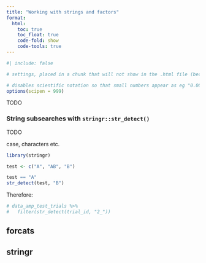 ```yaml
---
title: "Working with strings and factors"
format:
  html:
    toc: true
    toc_float: true
    code-fold: show
    code-tools: true
---
```


```r
#| include: false

# settings, placed in a chunk that will not show in the .html file (because include=FALSE) 

# disables scientific notation so that small numbers appear as eg "0.00001" rather than "1e-05"
options(scipen = 999)  

```

TODO

### String subsearches with `stringr::str_detect()`

TODO

case, characters etc.

```r
library(stringr)

test <- c("A", "AB", "B")

test == "A"
str_detect(test, "B")

```

Therefore:

```r

# data_amp_test_trials %>%
#   filter(str_detect(trial_id, "2_")) 

```

## forcats

## stringr
